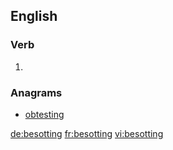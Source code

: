 ==English==

===Verb===
{{head|en}}

# {{present participle of|besot|lang=en}}

===Anagrams===
* [[obtesting#English|obtesting]]

[[de:besotting]]
[[fr:besotting]]
[[vi:besotting]]